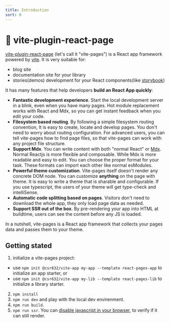 ```yaml
---
title: Introduction
sort: 0
---
```



# 📘 vite-plugin-react-page

[vite-plugin-react-page](https://github.com/vitejs/vite-plugin-react-pages) (let's call it "vite-pages") is a React app framework powered by [vite](https://github.com/vitejs/vite). It is very suitable for:

- blog site
- documentation site for your library
- stories(demos) development for your React components(like [storybook](https://storybook.js.org/))

It has many features that help developers **build an React App quickly**:

- **Fantastic development experience**. Start the local development server in a blink, even when you have many pages. Hot module replacement works with React and Mdx, so you can get instant feedback when you edit your code.
- **Filesystem based routing**. By following a <Link to="/fs-routing">simple filesystem routing convention</Link>, It is easy to create, locate and develop pages. You don't need to worry about routing configuration. For <Link to="/advanced-fs-routing">advanced users</Link>, you can tell vite-pages how to find page files, so that vite-pages can work with any project file structure.
- **Support Mdx**. You can write content with both "normal React" or [Mdx](https://mdxjs.com/). Normal Reactjs is more flexible and composable. While Mdx is more readable and easy to edit. You can choose the proper format for your task. These formats can import each other like normal esModules.
- **Powerful <Link to="/theme">theme customization</Link>**. Vite-pages itself doesn't render any concrete DOM node. You can customize **anything** on the page with theme. It is easy to write a theme that is sharable and configurable. If you use typescript, the users of your theme will get type-check and intelliSense.
- **Automatic code splitting based on pages**. Visitors don't need to download the whole app, they only load page data as needed.
- **Support SSR out of the box**. By pre-rendering your app into HTML at buildtime, users can see the content before any JS is loaded.

In a nutshell, vite-pages is a React app framework that collects your pages data and passes them to your theme.

## Getting stated

1. initialize a vite-pages project:

- use `npm init @csr632/vite-app my-app --template react-pages-app` to initialize an app starter, or
- use `npm init @csr632/vite-app my-lib --template react-pages-lib` to initialize a library starter.

2. `npm install`
3. `npm run dev` and play with the local dev envirenment.
4. `npm run build`.
5. `npm run ssr`. You can [disable javascript in your browser](https://developers.google.com/web/tools/chrome-devtools/javascript/disable), to verify if it can still render.
